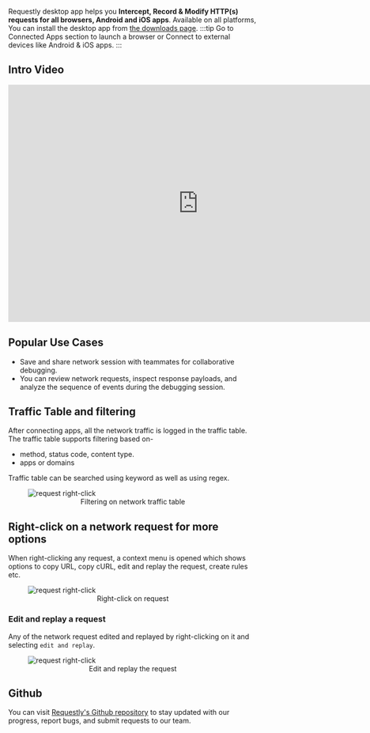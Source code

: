 Requestly desktop app helps you **Intercept, Record & Modify HTTP(s) requests for all browsers, Android and iOS apps**. Available on all platforms, You can install the desktop app from [the downloads page](https://requestly.io/downloads).
:::tip
Go to Connected Apps section to launch a browser or Connect to external devices like Android & iOS apps.
:::

## Intro Video
<center>
  <iframe width="768" height="480" src="https://www.youtube.com/embed/xUdwViRtiY0" title="YouTube video player" frameborder="0" allow="accelerometer; autoplay; clipboard-write; encrypted-media; gyroscope; picture-in-picture; web-share" allowfullscreen></iframe>
</center>

## Popular Use Cases

<PopularUseCases/>

- Save and share network session with teammates for collaborative debugging.
- You can review network requests, inspect response payloads, and analyze the sequence of events during the debugging session.

## Traffic Table and filtering

After connecting apps, all the network traffic is logged in the traffic table. The traffic table supports filtering based on-

- method, status code, content type.
- apps or domains

Traffic table can be searched using keyword as well as using regex.

 <figure style={{ width: "75%" }}>
     <img
       width={600}
       height={350}
       alt="request right-click"
       src="/img/docs/traffic-table-filtering.png"
     />
     <center>
       <figcaption>Filtering on network traffic table</figcaption>
     </center>
   </figure>

## Right-click on a network request for more options

When right-clicking any request, a context menu is opened which shows options to copy URL, copy cURL, edit and replay the request, create rules etc.

 <figure style={{ width: "75%" }}>
     <img
       width={600}
       height={350}
       alt="request right-click"
       src="/img/docs/desktop/create-first-rule/request-right-click.gif"
     />
     <center>
       <figcaption>Right-click on request</figcaption>
     </center>
   </figure>

### Edit and replay a request

Any of the network request edited and replayed by right-clicking on it and selecting `edit and replay`.

 <figure style={{ width: "75%" }}>
     <img
       width={600}
       height={350}
       alt="request right-click"
       src="/img/docs/edit-replay-request.png"
     />
     <center>
       <figcaption>Edit and replay the request</figcaption>
     </center>
   </figure>

## Github

You can visit [Requestly's Github repository](https://github.com/requestly) to stay updated with our progress, report bugs, and submit requests to our team.